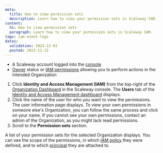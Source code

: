 ```yaml
---
meta:
  title: How to view permission sets
  description: Learn how to view your permission sets in Scaleway IAM.
content:
  h1: How to view permission sets
  paragraph: Learn how to view your permission sets in Scaleway IAM.
tags: iam event-logs
dates:
  validation: 2024-12-03
  posted: 2023-11-15
---
```


<Macro id="requirements" />

- A Scaleway account logged into the [console](https://console.scaleway.com)
- [Owner](/identity-and-access-management/iam/concepts/#owner) status or [IAM permissions](/identity-and-access-management/iam/concepts/#permission) allowing you to perform actions in the intended Organization

1. Click **Identity and Access Management (IAM)** from the top-right of the [Organization Dashboard](https://console.scaleway.com/organization) in the Scaleway console. The **Users** tab of the [Identity and Access Management dashboard](https://console.scaleway.com/iam/users) displays.
    <Lightbox src="scaleway-iam-users-dashboard.webp" alt="" />
2. Click the name of the user for who you want to view the permissions. The user information page displays.
    <Message type="tip">
    To view your own permissions in someone else's Organization, you can follow the same process and click on your name. If you cannot see your own permissions, contact an admin of the Organization, as you might lack read permissions.
    </Message>
3. Scroll to the **Permission sets** section.

A list of your permission sets for the selected Organization displays. You can see the scope of the permissions, in which [IAM policy](/identity-and-access-management/iam/concepts/#policy) they were defined, and to which [principal](/identity-and-access-management/iam/concepts/#principal) they are attached to.




